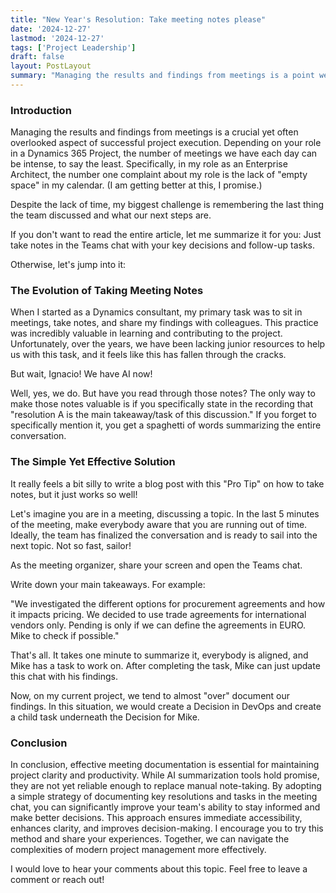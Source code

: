 ```yaml
---
title: "New Year's Resolution: Take meeting notes please"
date: '2024-12-27'
lastmod: '2024-12-27'
tags: ['Project Leadership']
draft: false
layout: PostLayout
summary: "Managing the results and findings from meetings is a point we have been constantly neglecting. Let’s be honest, everybody dislikes documentation. Me too. Let's discuss how we can improve this."
---
```


<TOCInline toc={props.toc} exclude="Table of content" collapse={true} asDisclosure toHeading={3} />

### **Introduction**

Managing the results and findings from meetings is a crucial yet often overlooked aspect of successful project execution. Depending on your role in a Dynamics 365 Project, the number of meetings we have each day can be intense, to say the least. Specifically, in my role as an Enterprise Architect, the number one complaint about my role is the lack of "empty space" in my calendar. (I am getting better at this, I promise.)

Despite the lack of time, my biggest challenge is remembering the last thing the team discussed and what our next steps are.

If you don't want to read the entire article, let me summarize it for you: Just take notes in the Teams chat with your key decisions and follow-up tasks.

Otherwise, let's jump into it:

### **The Evolution of Taking Meeting Notes**

When I started as a Dynamics consultant, my primary task was to sit in meetings, take notes, and share my findings with colleagues. This practice was incredibly valuable in learning and contributing to the project. Unfortunately, over the years, we have been lacking junior resources to help us with this task, and it feels like this has fallen through the cracks.

But wait, Ignacio! We have AI now!

Well, yes, we do. But have you read through those notes? The only way to make those notes valuable is if you specifically state in the recording that "resolution A is the main takeaway/task of this discussion." If you forget to specifically mention it, you get a spaghetti of words summarizing the entire conversation.

### **The Simple Yet Effective Solution**

It really feels a bit silly to write a blog post with this "Pro Tip" on how to take notes, but it just works so well!

Let's imagine you are in a meeting, discussing a topic. In the last 5 minutes of the meeting, make everybody aware that you are running out of time. Ideally, the team has finalized the conversation and is ready to sail into the next topic. Not so fast, sailor!

As the meeting organizer, share your screen and open the Teams chat.

Write down your main takeaways. For example:

"We investigated the different options for procurement agreements and how it impacts pricing. We decided to use trade agreements for international vendors only. Pending is only if we can define the agreements in EURO. Mike to check if possible."

That's all. It takes one minute to summarize it, everybody is aligned, and Mike has a task to work on. After completing the task, Mike can just update this chat with his findings.

Now, on my current project, we tend to almost "over" document our findings. In this situation, we would create a Decision in DevOps and create a child task underneath the Decision for Mike.

<ImageWithLightBox
  src="/static/images/blogs/new-years-resolution-take-meeting-notes-please/Sprintbacklog.png"
  alt="Sprint Backlog with Decisions and Risks"
  caption="Sprint Backlog with Decisions and Risks"
/>

### **Conclusion**

In conclusion, effective meeting documentation is essential for maintaining project clarity and productivity. While AI summarization tools hold promise, they are not yet reliable enough to replace manual note-taking. By adopting a simple strategy of documenting key resolutions and tasks in the meeting chat, you can significantly improve your team's ability to stay informed and make better decisions. This approach ensures immediate accessibility, enhances clarity, and improves decision-making. I encourage you to try this method and share your experiences. Together, we can navigate the complexities of modern project management more effectively.

I would love to hear your comments about this topic. Feel free to leave a comment or reach out!
